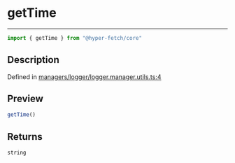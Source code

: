 

# getTime

<div class="api-docs__separator" data-reactroot="">

---

</div><div class="api-docs__import" data-reactroot="">

```ts
import { getTime } from "@hyper-fetch/core"
```

</div><div class="api-docs__section">

## Description

</div><div class="api-docs__description"><span class="api-docs__do-not-parse">



</span></div><p class="api-docs__definition">

Defined in [managers/logger/logger.manager.utils.ts:4](https://github.com/BetterTyped/hyper-fetch/blob/c3e2c45/packages/core/src/managers/logger/logger.manager.utils.ts#L4)

</p><div class="api-docs__section">

## Preview

</div><div class="api-docs__preview fn">

```ts
getTime()
```

</div><div class="api-docs__section">

## Returns

</div><div class="api-docs__returns">

```ts
string
```

</div>
